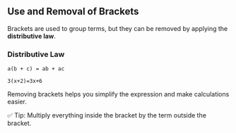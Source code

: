 

## Use and Removal of Brackets

Brackets are used to group terms, but they can be removed by applying the **distributive law**.

### Distributive Law

`a(b + c) = ab + ac`

`3(x+2)=3x+6`

Removing brackets helps you simplify the expression and make calculations easier.

✅ Tip: Multiply everything inside the bracket by the term outside the bracket.